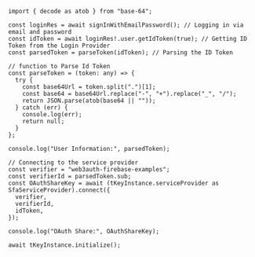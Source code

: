 ```tsx
import { decode as atob } from "base-64";

const loginRes = await signInWithEmailPassword(); // Logging in via email and password
const idToken = await loginRes!.user.getIdToken(true); // Getting ID Token from the Login Provider
const parsedToken = parseToken(idToken); // Parsing the ID Token

// function to Parse Id Token
const parseToken = (token: any) => {
  try {
    const base64Url = token.split(".")[1];
    const base64 = base64Url.replace("-", "+").replace("_", "/");
    return JSON.parse(atob(base64 || ""));
  } catch (err) {
    console.log(err);
    return null;
  }
};

console.log("User Information:", parsedToken);

// Connecting to the service provider
const verifier = "web3auth-firebase-examples";
const verifierId = parsedToken.sub;
const OAuthShareKey = await (tKeyInstance.serviceProvider as SfaServiceProvider).connect({
  verifier,
  verifierId,
  idToken,
});

console.log("OAuth Share:", OAuthShareKey);

await tKeyInstance.initialize();
```
